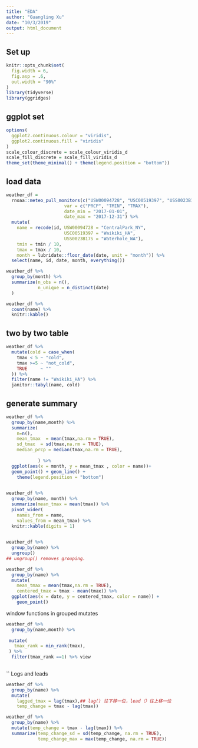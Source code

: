 ```yaml
---
title: "EDA"
author: "Guangling Xu"
date: "10/3/2019"
output: html_document
---
```


## Set up
```r
knitr::opts_chunk$set(
  fig.width = 6,
  fig.asp = .6,
  out.width = "90%"
)
library(tidyverse)
library(ggridges)
```

## ggplot set
```r
options(
  ggplot2.continuous.colour = "viridis",
  ggplot2.continuous.fill = "viridis"
)
scale_colour_discrete = scale_colour_viridis_d
scale_fill_discrete = scale_fill_viridis_d
theme_set(theme_minimal() + theme(legend.position = "bottom"))
```
## load data

```r
weather_df = 
  rnoaa::meteo_pull_monitors(c("USW00094728", "USC00519397", "USS0023B17S"),
                      var = c("PRCP", "TMIN", "TMAX"), 
                      date_min = "2017-01-01",
                      date_max = "2017-12-31") %>%
  mutate(
    name = recode(id, USW00094728 = "CentralPark_NY", 
                      USC00519397 = "Waikiki_HA",
                      USS0023B17S = "Waterhole_WA"),
    tmin = tmin / 10,
    tmax = tmax / 10,
    month = lubridate::floor_date(date, unit = "month")) %>%
  select(name, id, date, month, everything())
```

```r
weather_df %>%
  group_by(month) %>%
  summarize(n_obs = n(),
            n_unique = n_distinct(date)
  )
```

```r
weather_df %>% 
  count(name) %>% 
  knitr::kable()
```
## two by two table
```r
weather_df %>% 
  mutate(cold = case_when(
    tmax < 5 ~ "cold",
    tmax >=5 ~ "not_cold",
    TRUE     ~ ""
  )) %>% 
  filter(name != "Waikiki_HA") %>% 
  janitor::tabyl(name, cold)  

```
## generate summary
```r
weather_df %>% 
  group_by(name,month) %>% 
  summarize(
    n=n(),
    mean_tmax  = mean(tmax,na.rm = TRUE),
    sd_tmax  = sd(tmax,na.rm = TRUE),
    median_prcp = median(tmax,na.rm = TRUE),
    
            ) %>% 
  ggplot(aes(x = month, y = mean_tmax , color = name))+
  geom_point() + geom_line() + 
    theme(legend.position = "bottom")
  
```

```r
weather_df %>%
  group_by(name, month) %>%
  summarize(mean_tmax = mean(tmax)) %>% 
  pivot_wider(
    names_from = name,
    values_from = mean_tmax) %>% 
  knitr::kable(digits = 1)
  
```


```r
weather_df %>%
  group_by(name) %>%
  ungroup()
## ungroup() removes grouping.
```

```r
weather_df %>%
  group_by(name) %>%
  mutate(
    mean_tmax = mean(tmax,na.rm = TRUE),
    centered_tmax = tmax - mean(tmax)) %>% 
  ggplot(aes(x = date, y = centered_tmax, color = name)) + 
    geom_point() 
```
window functions in grouped mutates
```r
weather_df %>% 
  group_by(name,month) %>% 
  
 mutate(
   tmax_rank = min_rank(tmax),
 ) %>% 
  filter(tmax_rank ==1) %>% view
  
```
``
Logs and leads
```r
weather_df %>%
  group_by(name) %>%
  mutate(
    lagged_tmax = lag(tmax),## lag() 往下移一位，lead（）往上移一位
    temp_change = tmax - lag(tmax))
```

```r

weather_df %>%
  group_by(name) %>%
  mutate(temp_change = tmax - lag(tmax)) %>%
  summarize(temp_change_sd = sd(temp_change, na.rm = TRUE),
            temp_change_max = max(temp_change, na.rm = TRUE))
```

